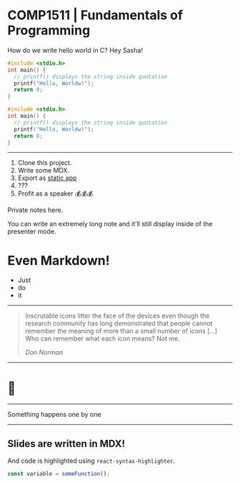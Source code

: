 <SlidePage next="page-2">

# COMP1511 | Fundamentals of Programming

How do we write hello world in C? Hey Sasha!

```c
#include <stdio.h>
int main() {
  // printf() displays the string inside quotation
  printf("Hello, Worldw!");
  return 0;
}
```

```c
#include <stdio.h>
int main() {
  // printf() displays the string inside quotation
  printf("Hello, Worldw!");
  return 0;
}
```
<Cover>

</Cover>

---

1. Clone this project.
1. Write some MDX.
1. Export as [static app](https://nextjs.org/docs/advanced-features/static-html-export)
1. ???
1. Profit as a speaker 💰💰💰

<SpeakerNotes>

Private notes here.

You can write an extremely long note and it'll still display inside of the presenter mode.

# Even Markdown!

- Just
- do
- it

</SpeakerNotes>

---

> Inscrutable icons litter the face of the devices even though the research
> community has long demonstrated that people cannot remember the meaning of
> more than a small number of icons […] Who can remember what each icon
> means? Not me.
>
> <cite>Don Norman</cite>

---

# 🤫

---

<Steps>
  <Step>Something</Step>
  <Step>happens</Step>
  <Step>one</Step>
  <Step>by</Step>
  <Step>one</Step>
</Steps>

---

## Slides are written in MDX!

And code is highlighted using `react-syntax-highlighter`.

```js
const variable = someFunction();
```

</SlidePage>
